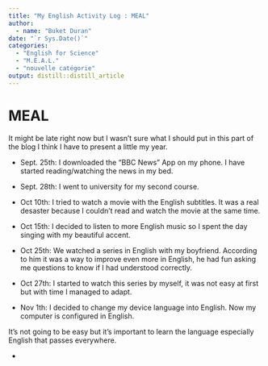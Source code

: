 ```yaml
---
title: "My English Activity Log : MEAL"
author:
  - name: "Buket Duran" 
date: "`r Sys.Date()`"
categories:
  - "English for Science"
  - "M.E.A.L."
  - "nouvelle catégorie"
output: distill::distill_article
---
```


# MEAL

It might be late right now but I wasn't sure what I should put in this part of the blog 
I think I have to present a little my year.

- Sept. 25th: I downloaded the "BBC News" App on my phone. I have started reading/watching the news in my bed. 

- Sept. 28th: I went to university for my second course.

- Oct 10th: I tried to watch a movie with the English subtitles. It was a real desaster because I couldn't read and watch the movie at the same time.

- Oct 15th: I decided to listen to more English music so I spent the day singing with my beautiful accent.

- Oct 25th: We watched a series in English with my boyfriend. According to him it was a way to improve even more in English, he had fun asking me questions to know if I had understood correctly.

- Oct 27th: I started to watch this series by myself, it was not easy at first but with time I managed to adapt.

- Nov 1th: I decided to change my device language into English. Now my computer is configured in English. 

It's not going to be easy but it's important to learn the language especially English that passes everywhere. 

-


